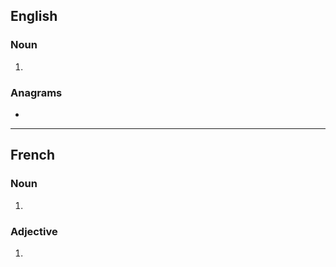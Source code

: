 {{also|kaķis}}
==English==

===Noun===
{{head|en|noun plural form}}

# {{plural of|kaki|lang=en}}

===Anagrams===
* {{anagrams|en|kaiks}}

----

==French==

===Noun===
{{head|fr|noun plural form|g=?}}

# {{plural of|kaki|lang=fr}}

===Adjective===
{{head|fr|adjective form}}

# {{masculine plural of|kaki|lang=fr}}